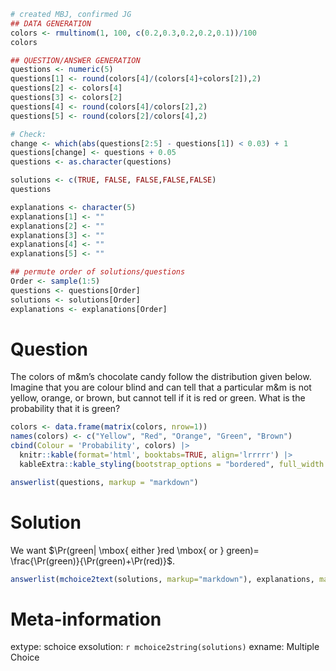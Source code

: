 ```r
# created MBJ, confirmed JG
## DATA GENERATION
colors <- rmultinom(1, 100, c(0.2,0.3,0.2,0.2,0.1))/100
colors

## QUESTION/ANSWER GENERATION
questions <- numeric(5)
questions[1] <- round(colors[4]/(colors[4]+colors[2]),2)
questions[2] <- colors[4]
questions[3] <- colors[2]
questions[4] <- round(colors[4]/colors[2],2)
questions[5] <- round(colors[2]/colors[4],2)

# Check:
change <- which(abs(questions[2:5] - questions[1]) < 0.03) + 1
questions[change] <- questions + 0.05
questions <- as.character(questions)

solutions <- c(TRUE, FALSE, FALSE,FALSE,FALSE)
questions

explanations <- character(5)
explanations[1] <- ""
explanations[2] <- ""
explanations[3] <- ""
explanations[4] <- ""
explanations[5] <- ""

## permute order of solutions/questions
Order <- sample(1:5)
questions <- questions[Order]
solutions <- solutions[Order]
explanations <- explanations[Order]  
```

Question
========

The colors of m\&m's chocolate candy follow the distribution given below.  Imagine that you are colour blind and can tell that a particular m\&m is not yellow, orange, or brown, but cannot tell if it is red or green.  What is the probability that it is green?

```r
colors <- data.frame(matrix(colors, nrow=1))
names(colors) <- c("Yellow", "Red", "Orange", "Green", "Brown")
cbind(Colour = 'Probability', colors) |>
  knitr::kable(format='html', booktabs=TRUE, align='lrrrrr') |>
  kableExtra::kable_styling(bootstrap_options = "bordered", full_width = FALSE, position = "center")
```

```r
answerlist(questions, markup = "markdown")
```

Solution
========

We want $\Pr(green| \mbox{ either }red \mbox{ or } green)= \frac{\Pr(green)}{\Pr(green)+\Pr(red)}$. 

```r
answerlist(mchoice2text(solutions, markup="markdown"), explanations, markup = "markdown")
```

Meta-information
================

extype: schoice
exsolution: `r mchoice2string(solutions)`
exname: Multiple Choice

